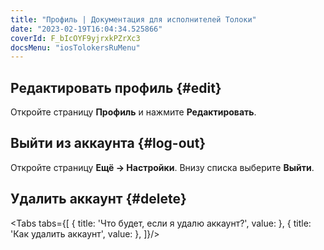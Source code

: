 ```yaml
---
title: "Профиль | Документация для исполнителей Толоки"
date: "2023-02-19T16:04:34.525866"
coverId: F_bIcOYF9yjrxkPZrXc3
docsMenu: "iosTolokersRuMenu"
---
```



<RuProfileContent1/>

## Редактировать профиль {#edit}

Откройте страницу **Профиль** и нажмите **Редактировать**.

<RuProfileContent2/>

## Выйти из аккаунта {#log-out}

Откройте страницу **Ещё → Настройки**. Внизу списка выберите **Выйти**.

## Удалить аккаунт {#delete}

<Tabs tabs={[
  { title: 'Что будет, если я удалю аккаунт?', value: <RuProfileList1/> },
  { title: 'Как удалить аккаунт', value: <RuProfileList2ios/> },
]}/>

<RuProfileContent3/>
